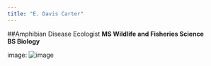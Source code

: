 ```yaml
---
title: "E. Davis Carter"
---
```


##Amphibian Disease Ecologist
**MS Wildlife and Fisheries Science**  
**BS Biology**

image: ![image](
        DavisCarterWebsite/Soccer photo.jpg
      )